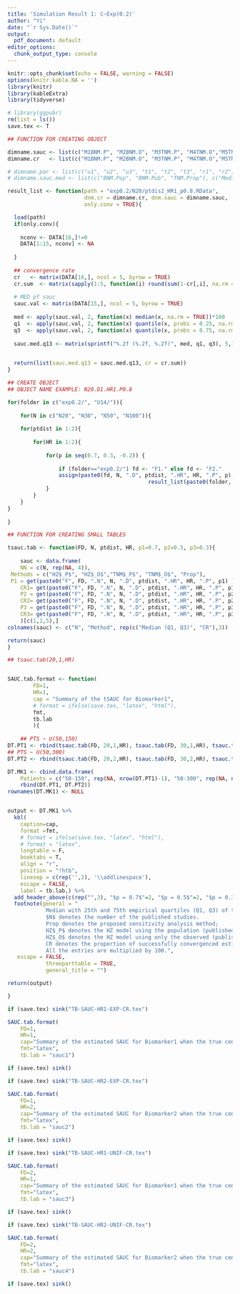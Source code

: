 ```yaml
---
title: 'Simulation Result 1: C~Exp(0.2)'
author: "Yi"
date: "`r Sys.Date()`"
output:
  pdf_document: default
editor_options:
  chunk_output_type: console
---
```


```r
knitr::opts_chunk$set(echo = FALSE, warning = FALSE)
options(knitr.kable.NA = '')
library(knitr)
library(kableExtra)
library(tidyverse)

# library(ggpubr)
rm(list = ls())
save.tex <- T
```



```r

## FUNCTION FOR CREATING OBJECT

dimname.sauc <- list(c("M1BNM.P", "M2BNM.O", "M3TNM.P", "M4TNM.O","M5TNM.Prop"), "tSAUC")
dimname.cr   <- list(c("M1BNM.P", "M2BNM.O", "M3TNM.P", "M4TNM.O","M5TNM.Prop"), "CR")

# dimname.par <- list(c("u1", "u2", "u3", "t1", "t2", "t3", "r1", "r2", "r3", "b"), c("BNM.Pop", "BNM.Pub", "TNM.Prop"))
# dimname.sauc.med <- list(c("BNM.Pop", "BNM.Pub", "TNM.Prop"), c("Median (Q1, Q3)"))

result_list <- function(path = "exp0.2/N20/ptdis2_HR1_p0.8.RData", 
                        dnm.cr = dimname.cr, dnm.sauc = dimname.sauc,
                        only.conv = TRUE){ 

  load(path)
  if(only.conv){
    
    nconv <- DATA[16,]!=0
    DATA[1:15, nconv] <- NA
    
  }
  
  ## convergence rate
  cr   <- matrix(DATA[16,], ncol = 5, byrow = TRUE)
  cr.sum  <- matrix(sapply(1:5, function(i) round(sum(1-cr[,i], na.rm = TRUE)/10,2)),5,1, dimnames = dnm.cr)
  
  # MED pf sauc
  sauc.val <- matrix(DATA[15,], ncol = 5, byrow = TRUE)
  
  med <- apply(sauc.val, 2, function(x) median(x, na.rm = TRUE))*100
  q1  <- apply(sauc.val, 2, function(x) quantile(x, probs = 0.25, na.rm = TRUE))*100
  q3  <- apply(sauc.val, 2, function(x) quantile(x, probs = 0.75, na.rm = TRUE))*100
  
  sauc.med.q13 <- matrix(sprintf("%.2f (%.2f, %.2f)", med, q1, q3), 5,1, dimnames = dnm.sauc)

  
  return(list(sauc.med.q13 = sauc.med.q13, cr = cr.sum))
}
```


```r

## CREATE OBJECT
## OBJECT NAME EXAMPLE: N20.D1.HR1.P0.8

for(folder in c("exp0.2/", "U14/")){
	
	for(N in c("N20", "N30", "N50", "N100")){
	
	for(ptdist in 1:2){
		
		for(HR in 1:2){
			
			for(p in seq(0.7, 0.3, -0.2)) {
				
				if (folder=="exp0.2/") fd <- "F1." else fd <- "F2."
				assign(paste0(fd, N, ".D", ptdist, ".HR", HR, ".P", p), 
											result_list(paste0(folder, N, "/ptdis", ptdist, "_HR", HR, "_p", p, ".RData")) )
			}
		}
	}
}
	
}


```



```r

## FUNCTION FOR CREATING SMALL TABLES

tsauc.tab <- function(FD, N, ptdist, HR, p1=0.7, p2=0.5, p3=0.3){
	
	sauc <- data.frame(
	NN = c(N, rep(NA, 4)),
 Methods = c("HZ$_P$", "HZ$_O$","TNM$_P$", "TNM$_O$", "Prop"),
 P1 = get(paste0("F", FD, ".N", N, ".D", ptdist, ".HR", HR, ".P", p1) )$sauc.med.q13, 
	CR1= get(paste0("F", FD, ".N", N, ".D", ptdist, ".HR", HR, ".P", p1) )$cr, 
	P2 = get(paste0("F", FD, ".N", N, ".D", ptdist, ".HR", HR, ".P", p2) )$sauc.med.q13, 
	CR2= get(paste0("F", FD, ".N", N, ".D", ptdist, ".HR", HR, ".P", p2) )$cr, 
	P3 = get(paste0("F", FD, ".N", N, ".D", ptdist, ".HR", HR, ".P", p3) )$sauc.med.q13,
	CR3= get(paste0("F", FD, ".N", N, ".D", ptdist, ".HR", HR, ".P", p3) )$cr 
	)[c(1,2,5),]
colnames(sauc) <- c("N", "Method", rep(c("Median (Q1, Q3)", "CR"),3))

return(sauc)
}

## tsauc.tab(20,1,HR)


SAUC.tab.format <- function(
		FD=1,
		HR=1, 
		cap = "Summary of the tSAUC for Biomarker1",
		# format = ifelse(save.tex, "latex", "html"),
		fmt,
		tb.lab
		){
	
	## PTS ~ U(50,150)
DT.PT1 <- rbind(tsauc.tab(FD, 20,1,HR), tsauc.tab(FD, 30,1,HR), tsauc.tab(FD, 50,1,HR), tsauc.tab(FD, 100,1,HR))
## PTS ~ U(50,300)
DT.PT2 <- rbind(tsauc.tab(FD, 20,2,HR), tsauc.tab(FD, 30,2,HR), tsauc.tab(FD, 50,2,HR), tsauc.tab(FD, 100,2,HR))

DT.MK1 <- cbind.data.frame(
	Patients = c("50-150", rep(NA, nrow(DT.PT1)-1), "50-300", rep(NA, nrow(DT.PT1)-1)), 
	rbind(DT.PT1, DT.PT2))
rownames(DT.MK1) <- NULL


output <- DT.MK1 %>%
  kbl(
    caption=cap,
    format =fmt,
    # format = ifelse(save.tex, "latex", "html"),
    # format = "latex",
    longtable = F, 
    booktabs = T,
    align = "r",
    position = "!htb",
    linesep = c(rep('',2), '\\addlinespace'),
    escape = FALSE,
    label = tb.lab,) %>%
  add_header_above(c(rep("",3), "$p = 0.7$"=2, "$p = 0.5$"=2, "$p = 0.3$"=2),escape = FALSE) %>%
  footnote(general = "
			Median with 25th and 75th empirical quartiles (Q1, Q3) of the SAUC at $t=2$ are reported. 
			$N$ denotes the number of the published studies. 
			Prop denotes the proposed sensitivity analysis method;
			HZ$_P$ denotes the HZ model using the population (published and unpublished) studies; 
			HZ$_O$ denotes the HZ model using only the observed (published) studies.
			CR denotes the proportion of successfully convergenced estimates among 1000 repetition.
			All the entries are multiplied by 100.", 
   escape = FALSE, 
			threeparttable = TRUE,  
			general_title = "")

return(output)

}
```



```r
if (save.tex) sink("TB-SAUC-HR1-EXP-CR.tex")

SAUC.tab.format(
	FD=1,
	HR=1, 
	cap="Summary of the estimated SAUC for Biomarker1 when the true censoring is distributed as $Exp(0.2)$.", 
	fmt="latex",
	tb.lab = "sauc1")

if (save.tex) sink()

```



```r
if (save.tex) sink("TB-SAUC-HR2-EXP-CR.tex")

SAUC.tab.format(
	FD=1,
	HR=2, 
	cap="Summary of the estimated SAUC for Biomarker2 when the true censoring is distributed as $Exp(0.2)$.", 	
	fmt="latex",
	tb.lab = "sauc2")

if (save.tex) sink()

```




```r
if (save.tex) sink("TB-SAUC-HR1-UNIF-CR.tex")

SAUC.tab.format(
	FD=2,
	HR=1, 
	cap="Summary of the estimated SAUC for Biomarker1 when the true censoring is distributed as $U(1,4)$, but a misspecified exponential distribution is fitted.", 	
	fmt="latex",
	tb.lab = "sauc3")

if (save.tex) sink()

```


```r
if (save.tex) sink("TB-SAUC-HR2-UNIF-CR.tex")

SAUC.tab.format(
	FD=2,
	HR=2, 
	cap="Summary of the estimated SAUC for Biomarker2 when the true censoring is distributed as $U(1,4)$, but a misspecified exponential distribution is fitted.", 	
	fmt="latex",
	tb.lab = "sauc4")

if (save.tex) sink()

```



